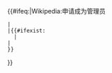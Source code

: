 {{#ifeq:{{FULLPAGENAME}}|Wikipedia:申请成为管理员
 |<!-- no notice for root -->
 |{{#ifexist:{{FULLPAGENAME}}
   |{{Editnotice
| text = 
{{lan
|zh-hans=本投票属人事任免投票。按照[[Wikipedia:人事任免投票資格|“人事任免投票资格”]]，你必须达到下列要求之一，方可投票：
|zh-hant=本投票屬人事任免投票。按照[[Wikipedia:人事任免投票資格|「人事任免投票資格」]]，你必須達到下列要求之一，方可投票：
}}
{{lan
|zh-hans = 
#上任投票开始1个月前，有100次或以上中文维基百科编辑数，并在联署提出或上任投票开始前3个月内有一次编辑数（不包括用户页及用户对话页的名字空间页面）；
#拥有中文维基百科3000次编辑数，或1500次中文维基百科条目编辑数。
|zh-hant = 
#上任投票開始1個月前，有100次或以上中文維基百科編輯數，並在聯署提出或上任投票開始前3個月內有一次編輯數（不包括用戶頁及用戶對話頁的命名空間頁面）；
#擁有中文維基百科3000次編輯數，或1500次中文維基百科條目編輯數。
|zh-tw = 
#上任投票開始1個月前，有100次或以上中文維基百科編輯數，並在聯署提出或上任投票開始前3個月內有一次編輯數（不包括使用者頁面及使用者對話頁的命名空間頁面）；
#擁有中文維基百科3000次編輯數，或1500次中文維基百科條目編輯數。
}}
{{lan
|zh-hans=投票前，请先阅读[[Wikipedia:申請成為管理員的討論中應避免的理由|申请成为管理员的讨论中应避免的理由]]。
|zh-hant=投票前，請先閱讀[[Wikipedia:申請成為管理員的討論中應避免的理由|申請成為管理員的討論中應避免的理由]]。
}}
{{lan
|zh-hans=未合乎上述资格者之投票将被视为无效票。然而，未合乎上述资格者仍可在“意见区”中表达你的意见。
|zh-hant=未合乎上述資格者之投票將被視為無效票。然而，未合乎上述資格者仍可在「意見區」中表達你的意見。
}}
| image = [[File:Information icon4.svg|50px]]
}}
 |{{RfA instructions}}
 }}
}}